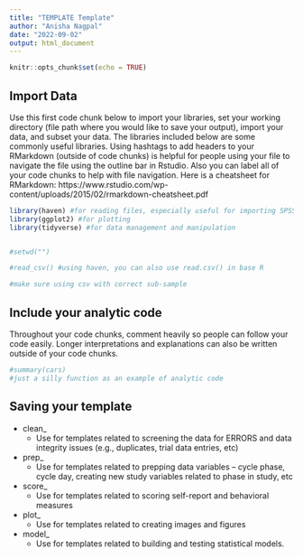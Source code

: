 ```yaml
---
title: "TEMPLATE Template"
author: "Anisha Nagpal"
date: "2022-09-02"
output: html_document
---
```


```r
knitr::opts_chunk$set(echo = TRUE)
```



## Import Data

Use this first code chunk below to import your libraries, set your working directory (file path where you would like to save your output), import your data, and subset your data. The libraries included below are some commonly useful libraries. Using hashtags to add headers to your RMarkdown (outside of code chunks) is helpful for people using your file to navigate the file using the outline bar in Rstudio. Also you can label all of your code chunks to help with file navigation. Here is a cheatsheet for RMarkdown: https://www.rstudio.com/wp-content/uploads/2015/02/rmarkdown-cheatsheet.pdf

```r
library(haven) #for reading files, especially useful for importing SPSS files 
library(ggplot2) #for plotting
library(tidyverse) #for data management and manipulation


#setwd("")

#read_csv() #using haven, you can also use read.csv() in base R

#make sure using csv with correct sub-sample 


```

## Include your analytic code 

Throughout your code chunks, comment heavily so people can follow your code easily. Longer interpretations and explanations can also be written outside of your code chunks. 

```r
#summary(cars)
#just a silly function as an example of analytic code 
```

## Saving your template

* clean_
  + Use for templates related to screening the data for ERRORS and data integrity issues (e.g., duplicates, trial data entries, etc)
* prep_
  + Use for templates related to prepping data variables -- cycle phase, cycle day, creating new study variables related to phase in study, etc
* score_
  + Use for templates related to scoring self-report and behavioral measures
* plot_
  + Use for templates related to creating images and figures
* model_
  + Use for templates related to building and testing statistical models.








 

